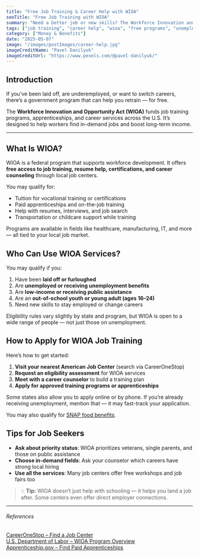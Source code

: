 ```yaml
---
title: "Free Job Training & Career Help with WIOA"
seoTitle: "Free Job Training with WIOA"
summary: "Need a better job or new skills? The Workforce Innovation and Opportunity Act (WIOA) offers free job training, career counseling, and resume help for eligible workers. Learn how it works and how to apply."
tags: ["job training", "career help", "wioa", "free programs", "unemployed"]
category: ["Money & Benefits"]
date: "2025-05-07"
image: "/images/postImages/career-help.jpg"
imageCreditName: "Pavel Danilyuk"
imageCreditUrl: "https://www.pexels.com/@pavel-danilyuk/"
---
```


## Introduction

If you’ve been laid off, are underemployed, or want to switch careers, there’s a government program that can help you retrain — for free.

The **Workforce Innovation and Opportunity Act (WIOA)** funds job training programs, apprenticeships, and career services across the U.S. It’s designed to help workers find in-demand jobs and boost long-term income.

<BenefitsCtaBanner />

***

## What Is WIOA?

WIOA is a federal program that supports workforce development. It offers **free access to job training, resume help, certifications, and career counseling** through local job centers.

You may qualify for:

- Tuition for vocational training or certifications
- Paid apprenticeships and on-the-job training
- Help with resumes, interviews, and job search
- Transportation or childcare support while training

Programs are available in fields like healthcare, manufacturing, IT, and more — all tied to your local job market.

## Who Can Use WIOA Services?

You may qualify if you:

1. Have been **laid off or furloughed**
2. Are **unemployed or receiving unemployment benefits**
3. Are **low-income or receiving public assistance**
4. Are an **out-of-school youth or young adult (ages 16–24)**
5. Need new skills to stay employed or change careers

Eligibility rules vary slightly by state and program, but WIOA is open to a wide range of people — not just those on unemployment.

## How to Apply for WIOA Job Training

Here’s how to get started:

1. **Visit your nearest American Job Center** (search via CareerOneStop)
2. **Request an eligibility assessment** for WIOA services
3. **Meet with a career counselor** to build a training plan
4. **Apply for approved training programs or apprenticeships**

Some states also allow you to apply online or by phone. If you’re already receiving unemployment, mention that — it may fast-track your application.

You may also qualify for [SNAP food benefits](./how-to-apply-for-snap-benefits-food-stamps-without-the-confusion).

## Tips for Job Seekers

- **Ask about priority status**: WIOA prioritizes veterans, single parents, and those on public assistance
- **Choose in-demand fields**: Ask your counselor which careers have strong local hiring
- **Use all the services**: Many job centers offer free workshops and job fairs too

> 💡 **Tip:** WIOA doesn’t just help with schooling — it helps you land a job after. Some centers even offer direct employer connections.

***

###### References

<div className="references">
<a href="https://www.careeronestop.org/" target="_blank" rel="noopener noreferrer">CareerOneStop – Find a Job Center</a><br />
<a href="https://www.dol.gov/agencies/eta/wioa" target="_blank" rel="noopener noreferrer">U.S. Department of Labor – WIOA Program Overview</a><br />
<a href="https://www.apprenticeship.gov/" target="_blank" rel="noopener noreferrer">Apprenticeship.gov – Find Paid Apprenticeships</a>
</div>
